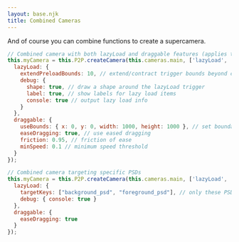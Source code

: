 ```yaml
---
layout: base.njk
title: Combined Cameras
---
```


And of course you can combine functions to create a supercamera.

```js
// Combined camera with both lazyLoad and draggable features (applies to all PSDs)
this.myCamera = this.P2P.createCamera(this.cameras.main, ['lazyLoad', 'draggable'], {
  lazyLoad: {
    extendPreloadBounds: 10, // extend/contract trigger bounds beyond camera
    debug: {
      shape: true, // draw a shape around the lazyLoad trigger
      label: true, // show labels for lazy load items
      console: true // output lazy load info
    }
  },
  draggable: {
    useBounds: { x: 0, y: 0, width: 1000, height: 1000 }, // set boundary of drag
    easeDragging: true, // use eased dragging
    friction: 0.95, // friction of ease
    minSpeed: 0.1 // minimum speed threshold
  }
});

// Combined camera targeting specific PSDs
this.myCamera = this.P2P.createCamera(this.cameras.main, ['lazyLoad', 'draggable'], {
  lazyLoad: {
    targetKeys: ["background_psd", "foreground_psd"], // only these PSDs
    debug: { console: true }
  },
  draggable: {
    easeDragging: true
  }
});
```